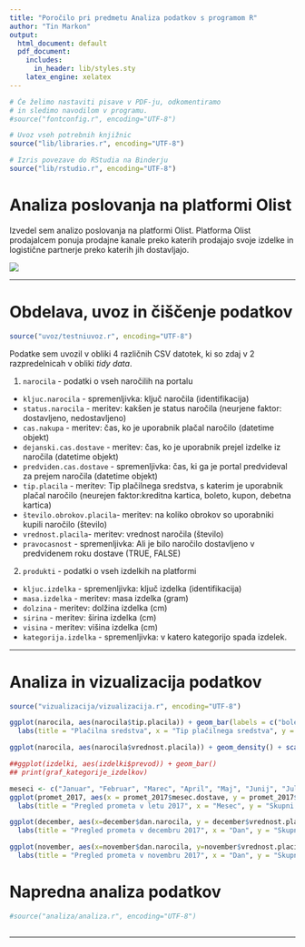 ```yaml
---
title: "Poročilo pri predmetu Analiza podatkov s programom R"
author: "Tin Markon"
output:
  html_document: default
  pdf_document:
    includes:
      in_header: lib/styles.sty
    latex_engine: xelatex
---
```


```r
# Če želimo nastaviti pisave v PDF-ju, odkomentiramo
# in sledimo navodilom v programu.
#source("fontconfig.r", encoding="UTF-8")

# Uvoz vseh potrebnih knjižnic
source("lib/libraries.r", encoding="UTF-8")
```

```r
# Izris povezave do RStudia na Binderju
source("lib/rstudio.r", encoding="UTF-8")
```

# Analiza poslovanja na platformi Olist

Izvedel sem analizo poslovanja na platformi Olist. Platforma Olist prodajalcem ponuja prodajne kanale preko katerih prodajajo svoje izdelke in logistične partnerje preko katerih jih dostavljajo. 

![](slike/logo.png)

***

# Obdelava, uvoz in čiščenje podatkov

```r
source("uvoz/testniuvoz.r", encoding="UTF-8")
```

Podatke sem uvozil v obliki 4 različnih CSV datotek, ki so zdaj v 2 razpredelnicah v obliki *tidy data*.

1. `narocila` - podatki o vseh naročilih na portalu
  - `kljuc.narocila` - spremenljivka: ključ naročila (identifikacija)
  - `status.narocila` - meritev: kakšen je status naročila (neurjene faktor: dostavljeno, nedostavljeno)
  - `cas.nakupa` - meritev: čas, ko je uporabnik plačal naročilo (datetime objekt)
  - `dejanski.cas.dostave` - meritev: čas, ko je uporabnik prejel izdelke iz naročila (datetime objekt)
  - `predviden.cas.dostave` - spremenljivka: čas, ki ga je portal predvideval za prejem naročila (datetime objekt)
  - `tip.placila` - meritev: Tip plačilnega sredstva, s katerim je uporabnik plačal naročilo (neurejen faktor:kreditna kartica, boleto, kupon, debetna kartica)
  - `število.obrokov.placila`- meritev: na koliko obrokov so uporabniki kupili naročilo (število)
  - `vrednost.placila`- meritev: vrednost naročila (število)
  - `pravocasnost` - spremenljivka: Ali je bilo naročilo dostavljeno v predvidenem roku dostave (TRUE, FALSE)

2. `produkti` - podatki o vseh izdelkih na platformi
  - `kljuc.izdelka` - spremenljivka: ključ izdelka (identifikacija)
  - `masa.izdelka` - meritev: masa izdelka (gram)
  - `dolzina` - meritev: dolžina izdelka (cm)
  - `sirina` - meritev: širina izdelka (cm)
  - `visina` - meritev: višina izdelka (cm)
  - `kategorija.izdelka` - spremenljivka: v katero kategorijo spada izdelek.


***

# Analiza in vizualizacija podatkov

```r
source("vizualizacija/vizualizacija.r", encoding="UTF-8")
```

```r
ggplot(narocila, aes(narocila$tip.placila)) + geom_bar(labels = c("boleto", "kreditne kartice", "debetne kartice", "bon")) + 
  labs(title = "Plačilna sredstva", x = "Tip plačilnega sredstva", y = "Število nakupov") + scale_x_discrete(labels = c("boleto", "kreditne kartice", "debetne kartice", "bon"))

```

```r
ggplot(narocila, aes(narocila$vrednost.placila)) + geom_density() + scale_x_log10() + labs(title = "Porazdelitev vrednosti nakupov", x = "Vrednost plačila (log)", y = "Delež naročil")
```

```r
##ggplot(izdelki, aes(izdelki$prevod)) + geom_bar()
## print(graf_kategorije_izdelkov)
```

```r
meseci <- c("Januar", "Februar", "Marec", "April", "Maj", "Junij", "Julij", "Avgust", "September", "Oktober", "November", "December")
ggplot(promet_2017, aes(x = promet_2017$mesec.dostave, y = promet_2017$vrednost.placila / 1000)) + geom_col() + 
  labs(title = "Pregled prometa v letu 2017", x = "Mesec", y = "Skupni promet (v 1000€)") + scale_x_continuous(breaks = 1:12, labels = meseci )
```

```r
ggplot(december, aes(x=december$dan.narocila, y = december$vrednost.placila)) + geom_col() + 
  labs(title = "Pregled prometa v decembru 2017", x = "Dan", y = "Skupni promet") + scale_x_continuous(breaks = 1:31)
```

```r
ggplot(november, aes(x=november$dan.narocila, y=november$vrednost.placila)) + geom_col() +
  labs(title = "Pregled prometa v novembru 2017", x = "Dan", y = "Skupni promet") + scale_x_continuous(breaks = 1:30)
```










# Napredna analiza podatkov

```r
#source("analiza/analiza.r", encoding="UTF-8")
```


```r

```

***

